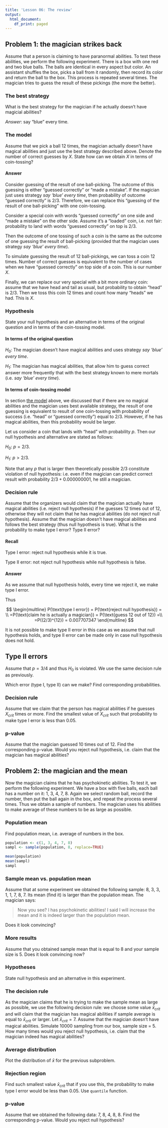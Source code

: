 ```yaml
---
title: 'Lesson 06: The review'
output:
  html_document:
    df_print: paged
---
```


## Problem 1: the magician strikes back

Assume that a person is claiming to have paranormal abilities. To test these abilities, we perform the following experiment. There is a box with one red and two blue balls. The balls are identical in every aspect but color. An assistant shuffles the box, picks a ball from it randomly, then record its color and return the ball to the box. This process is repeated several times. The magician tries to guess the result of these pickings (the more the better).

### The best strategy
What is the best strategy for the magician if he actually doesn't have magicial abilities?

*Answer*: say "blue" every time.

### The model
Assume that we pick a ball 12 times, the magician actually doesn't have magical abilities and just use the best strategy described above. Denote the number of correct guesses by $X$. State how can we obtain $X$ in terms of coin-tossing? 

#### Answer
Consider guessing of the result of one ball-picking. The outcome of this guessing is either "guessed correctly" or "made a mistake". If the magician just uses strategy _say 'blue' every time_, then probability of outcome "guessed correctly" is 2/3. Therefore, we can replace this "guessing of the result of one ball-picking" with one coin-tossing.

Consider a special coin with words "guessed correctly" on one side and "made a mistake" on the other side. Assume it's a "loaded" coin, i.e. not fair: probability to land with words "guessed correctly" on top is 2/3.

Then the outcome of one tossing of such a coin is the same as the outcome of one guessing the result of ball-picking (provided that the magician uses strategy _say 'blue' every time_).

To simulate guessing the result of 12 ball-pickings, we can toss a coin 12 times. Number of correct guesses is equivalent to the number of cases when we have "guessed correctly" on top side of a coin. This is our number $X$.

Finally, we can replace our very special with a bit more ordinary coin: assume that we have head and tail as usual, but probability to obtain "head" is 2/3. Then we toss this coin 12 times and count how many "heads" we had. This is $X$. 

### Hypothesis
State your null hypothesis and an alternative in terms of the original question and in terms of the coin-tossing model.

#### In terms of the original question
$H_0$: The magician doesn't have magical abilities and uses strategy _say 'blue' every time_.

$H_1$: The magician has magical abilities, that allow him to guess correct answer more frequently that with the best strategy known to mere mortals (i.e. _say 'blue' every time_).

#### In terms of coin-tossing model
In section [the model](#The model) above, we discussed that if there are no magical abilities and the magician uses best available strategy, the result of one guessing is equivalent to result of one coin-tossing with probability of success (i.e. "head" or "guessed correctly") equal to 2/3. However, if he has magical abilities, then this probability would be larger.

Let us consider a coin that lands with "head" with probability $p$. Then our null hypothesis and alternative are stated as follows:

$H_0$: $p=2/3$.

$H_1$: $p>2/3$.

Note that any $p$ that is larger then theoretically possible $2/3$ constitute violation of null hypothesis: i.e. even if the magician can predict correct result with probability $2/3 + 0.000000001$, he still a magician.

### Decision rule
Assume that the organizers would claim that the magician actually have magical abilities (i.e. reject null hypothesis) if he guesses 12 times out of 12, otherwise they will not claim that he has magical abilities (do not reject null hypothesis). Assume that the magician doesn't have magical abilities and follows the best strategy (thus null hypothesis is true). What is the probability to make type I error? Type II error?

#### Recall

Type I error: reject null hypothesis while it is true.

Type II error: not reject null hypothesis while null hypothesis is false.

#### Answer
As we assume that null hypothesis holds, every time we reject it, we make type I error.

Thus

$$
\begin{multline}
P(\text{type I error}) = P(\text{reject null hypothesis}) = \\
=P(\text{claim he is actually a magician}) = P(\text{guess 12 out of 12}) =\\
=P((2/3)^{12}) = 0.007707347
\end{multline}
$$

It is not possible to make type II error in this case as we assume that null hypothesis holds, and type II error can be made only in case null hypothesis does not hold.

## Type II errors
Assume that $p=3/4$ and thus $H_0$ is violated. We use the same decision rule as previously.

Which error (type I, type II) can we make? Find corresponding probabilities.

### Decision rule
Assume that we claim that the person has magical abilities if he guesses $X_{crit}$ times or more. Find the smallest value of $X_{crit}$ such that probability to make type I error is less than 0.05.

### p-value
Assume that the magician guessed 10 times out of 12. Find the corresponding p-value. Would you reject null hypothesis, i.e. claim that the magician has magical abilities?

## Problem 2: the magician and the mean
Now the magician claims that he has psychokinetic abilities. To test it, we perform the following experiment. We have a box with five balls, each ball has a number on it: 1, 3, 4, 7, 8. Again we select random ball, record the number, then put the ball again in the box, and repeat the process several times. Thus we obtain a sample of numbers. The magician uses his abilities to make average of these numbers to be as large as possible.

### Population mean
Find population mean, i.e. average of numbers in the box.

```r
population <- c(1, 3, 4, 7, 8)
sampl <- sample(population, 8, replace=TRUE)
```
```r
mean(population)
mean(sampl)
sampl
```

### Sample mean vs. population mean
Assume that at some experiment we obtained the following sample: 8, 3, 3, 1, 1, 7, 8, 7. Its mean (find it) is larger than the population mean. The magician says:

> Now you see? I has psychokinetic abilities! I said I will increase the mean and it is indeed larger than the population mean.

Does it look convincing?

### More results
Assume that you obtained sample mean that is equal to 8 and your sample size is 5. Does it look convincing now?

### Hypotheses
State null hypothesis and an alternative in this experiment.

### The decision rule
As the magician claims that he is trying to make the sample mean as large as possible, we use the following decision rule: we choose some value $\bar x_{crit}$ and will claim that the magician has magical abilities if sample average is equal to $\bar x_{crit}$ or larger. Let $\bar x_{crit}=7$. Assume that the magician doesn't have magical abilities. Simulate 10000 sampling from our box, sample size = 5. How many times would you reject null hypothesis, i.e. claim that the magician indeed has magical abilities?

### Average distribution
Plot the distribution of $\bar x$ for the previous subproblem.

### Rejection region
Find such smallest value $\bar x_{crit}$ that if you use this, the probability to make type I error would be less than 0.05. Use `quantile` function.

### p-value
Assume that we obtained the following data: 7, 8, 4, 8, 8. Find the corresponding p-value. Would you reject null hypothesis?
